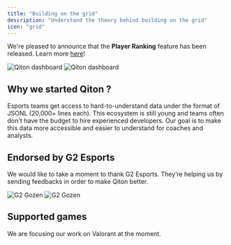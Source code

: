 ```yaml
---
title: "Building on the grid"
description: "Understand the theory behind building on the grid"
icon: "grid"
---
```


<Info>We're pleased to announce that the **Player Ranking** feature has been released.
    Learn more [here](/miscellaneous/releases#v0-9-0)!</Info>

<Frame>
    <img
        className="block dark:hidden"
        src="./images/series.png"
        alt="Qiton dashboard"
    />
    <img
        className="hidden dark:block"
        src="./images/series.png"
        alt="Qiton dashboard"
    />
</Frame>

## Why we started Qiton ?

Esports teams get access to hard-to-understand data under the format of JSONL (20,000+ lines each).
This ecosystem is still young and teams often don't have the budget to hire experienced developers.
Our goal is to make this data more accessible and easier to understand for coaches and analysts.

## Endorsed by G2 Esports

We would like to take a moment to thank G2 Esports.
They’re helping us by sending feedbacks in order to make Qiton better.

<Frame>
    <img
        className="block dark:hidden"
        src="./images/g2_gozen.jpg"
        alt="G2 Gozen"
    />
    <img
        className="hidden dark:block"
        src="./images/g2_gozen.jpg"
        alt="G2 Gozen"
    />
</Frame>

## Supported games

We are focusing our work on Valorant at the moment.
